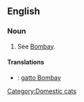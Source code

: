 ==English==
{{wikipedia|Bombay (cat)}}
{{commonscat|Bombay cats}}

===Noun===
{{en-noun|sg=[[Bombay]] [[cat]]}}

# See [[Bombay]].

====Translations====
{{checktrans-top}}
* {{ttbc|Italian}}: [[gatto Bombay]]
{{checktrans-mid}}
{{checktrans-bottom}}

[[Category:Domestic cats]]